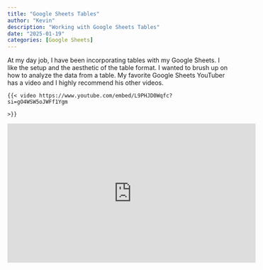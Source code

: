 ```yaml
---
title: "Google Sheets Tables"
author: "Kevin"
description: "Working with Google Sheets Tables"
date: "2025-01-19"
categories: [Google Sheets]
---
```


At my day job, I have been incorporating tables with my Google Sheets. I like the setup and the aesthetic of the table format. I wanted to brush up on how to analyze the data from a table. My favorite Google Sheets YouTuber has a video and I highly recommend his other videos.

```         
{{< video https://www.youtube.com/embed/L9PHJD0Wqfc?si=gO4WSW5oJWFf1Ygm

>}}
```

<iframe width="560" height="315" src="https://www.youtube.com/embed/L9PHJD0Wqfc?si=gO4WSW5oJWFf1Ygm" title="YouTube video player" frameborder="0" allow="accelerometer; autoplay; clipboard-write; encrypted-media; gyroscope; picture-in-picture; web-share" referrerpolicy="strict-origin-when-cross-origin" allowfullscreen>

</iframe>